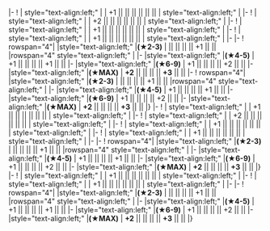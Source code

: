 {{Ship/EquipmentBonuses|Kai Ni A|class=<includeonly>mw-collapsed</includeonly>}}
|-
! {{BluePlane}}{{EquipmentLink|Type 97 Torpedo Bomber (Murata Squadron)}}
| style="text-align:left;" | 
| +1 || || || || || ||  
| style="text-align:left;" |
|-
! {{BluePlane}}{{EquipmentLink|Tenzan Model 12 (Murata Squadron)}}
| style="text-align:left;" | 
| +2 || || || || || ||  
| style="text-align:left;" |
|-
! {{BluePlane}}{{EquipmentLink|Ryuusei Kai (CarDiv 1)}}
| style="text-align:left;" | 
| +1 || || || || || ||  
| style="text-align:left;" |
|-
! {{BluePlane}}{{EquipmentLink|Ryuusei Kai (CarDiv 1/Skilled)}}
| style="text-align:left;" | 
| +1 || || || || || ||  
| style="text-align:left;" |
|-
{{Ship/EquipmentBonuses/Header}}
|-
! rowspan="4"| {{YellowPlane}}{{EquipmentLink|Type 2 Reconnaissance Aircraft}}
|style="text-align:left;" |'''(★2-3)'''
| || || || || +1 || || 
|rowspan="4" style="text-align:left;" |
|-
|style="text-align:left;" |'''(★4-5)'''
| +1 || || || || +1 || || 
|-
|style="text-align:left;" |'''(★6-9)'''
| +1 || || || || +2 || || 
|-
|style="text-align:left;" |'''(★MAX)'''
| '''+2''' || || || || '''+3''' || || 
|-
! rowspan="4"| {{YellowPlane}}{{EquipmentLink|Prototype Keiun (Carrier-based Reconnaissance Model)}}
|style="text-align:left;" |'''(★2-3)'''
| || || || || +1 || || 
|rowspan="4" style="text-align:left;" |
|-
|style="text-align:left;" |'''(★4-5)'''
| +1 || || || || +1 || || 
|-
|style="text-align:left;" |'''(★6-9)'''
| +1 || || || || +2 || || 
|-
|style="text-align:left;" |'''(★MAX)'''
| '''+2''' || || || || '''+3''' || || 
|}
{{Ship/EquipmentBonuses|Kai Ni|class=<includeonly>mw-collapsed</includeonly>}}
|-
! {{BluePlane}}{{EquipmentLink|Type 97 Torpedo Bomber (Murata Squadron)}}
| style="text-align:left;" | 
| +1 || || || || || ||  
| style="text-align:left;" |
|-
! {{BluePlane}}{{EquipmentLink|Tenzan Model 12 (Murata Squadron)}}
| style="text-align:left;" | 
| +2 || || || || || ||  
| style="text-align:left;" |
|-
! {{BluePlane}}{{EquipmentLink|Ryuusei Kai (CarDiv 1)}}
| style="text-align:left;" | 
| +1 || || || || || ||  
| style="text-align:left;" |
|-
! {{BluePlane}}{{EquipmentLink|Ryuusei Kai (CarDiv 1/Skilled)}}
| style="text-align:left;" | 
| +1 || || || || || ||  
| style="text-align:left;" |
|-
{{Ship/EquipmentBonuses/Header}}
|-
! rowspan="4"| {{YellowPlane}}{{EquipmentLink|Type 2 Reconnaissance Aircraft}}
|style="text-align:left;" |'''(★2-3)'''
| || || || || +1 || || 
|rowspan="4" style="text-align:left;" |
|-
|style="text-align:left;" |'''(★4-5)'''
| +1 || || || || +1 || || 
|-
|style="text-align:left;" |'''(★6-9)'''
| +1 || || || || +2 || || 
|-
|style="text-align:left;" |'''(★MAX)'''
| '''+2''' || || || || '''+3''' || || 
|}
{{Ship/EquipmentBonuses|Kai|class=<includeonly>mw-collapsed</includeonly>}}
|-
! {{BluePlane}}{{EquipmentLink|Type 97 Torpedo Bomber (Murata Squadron)}}
| style="text-align:left;" | 
| +1 || || || || || ||  
| style="text-align:left;" |
|-
! {{BluePlane}}{{EquipmentLink|Tenzan Model 12 (Murata Squadron)}}
| style="text-align:left;" | 
| +1 || || || || || ||  
| style="text-align:left;" |
|-
{{Ship/EquipmentBonuses/Header}}
|-
! rowspan="4"| {{YellowPlane}}{{EquipmentLink|Type 2 Reconnaissance Aircraft}}
|style="text-align:left;" |'''(★2-3)'''
| || || || || +1 || || 
|rowspan="4" style="text-align:left;" |
|-
|style="text-align:left;" |'''(★4-5)'''
| +1 || || || || +1 || || 
|-
|style="text-align:left;" |'''(★6-9)'''
| +1 || || || || +2 || || 
|-
|style="text-align:left;" |'''(★MAX)'''
| '''+2''' || || || || '''+3''' || || 
|}